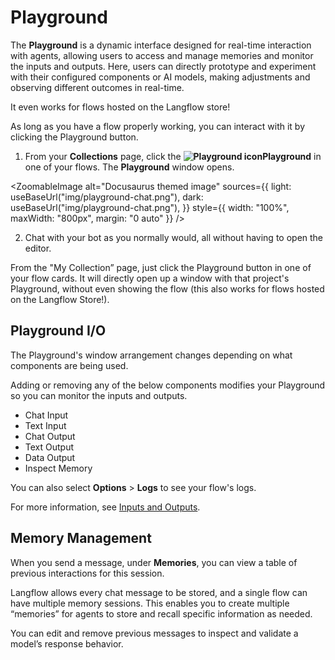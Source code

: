 
# Playground

The **Playground** is a dynamic interface designed for real-time interaction with agents, allowing users to access and manage memories and monitor the inputs and outputs. Here, users can directly prototype and experiment with their configured components or AI models, making adjustments and observing different outcomes in real-time.

It even works for flows hosted on the Langflow store!

As long as you have a flow properly working, you can interact with it by clicking the Playground button.

1. From your **Collections** page, click the **![Playground icon](/logos/botmessage.svg)Playground** in one of your flows.
   The **Playground** window opens.

<ZoomableImage
  alt="Docusaurus themed image"
  sources={{
    light: useBaseUrl("img/playground-chat.png"),
    dark: useBaseUrl("img/playground-chat.png"),
  }}
  style={{ width: "100%", maxWidth: "800px", margin: "0 auto" }}
/>

2. Chat with your bot as you normally would, all without having to open the editor.

<div
  style={{ marginBottom: "20px", display: "flex", justifyContent: "center" }}
>
  <ReactPlayer playing controls url="/videos/langflow_playground.mp4" />
</div>

<Admonition type="tip">
  From the "My Collection” page, just click the Playground button in one of your flow cards. 
  It will directly open up a window with that project's Playground, without even showing the flow (this also works for flows hosted on the Langflow Store!).
</Admonition>

## Playground I/O

The Playground's window arrangement changes depending on what components are being used.

Adding or removing any of the below components modifies your Playground so you can monitor the inputs and outputs.

- Chat Input
- Text Input
- Chat Output
- Text Output
- Data Output
- Inspect Memory

You can also select **Options** > **Logs** to see your flow's logs.

For more information, see [Inputs and Outputs](../components/inputs-and-outputs).

## Memory Management

When you send a message, under **Memories**, you can view a table of previous interactions for this session.

Langflow allows every chat message to be stored, and a single flow can have multiple memory sessions. This enables you to create multiple “memories” for agents to store and recall specific information as needed.

You can edit and remove previous messages to inspect and validate a model’s response behavior.
